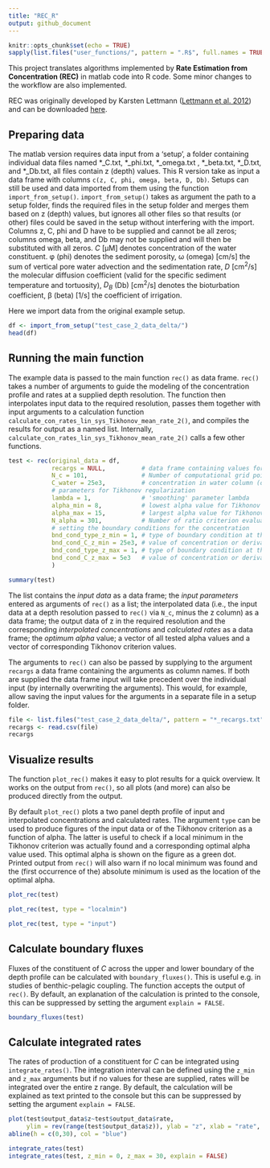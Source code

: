 ```yaml
---
title: "REC_R"
output: github_document
---
```


```r
knitr::opts_chunk$set(echo = TRUE)
sapply(list.files("user_functions/", pattern = ".R$", full.names = TRUE), source)
```

This project translates algorithms implemented by **Rate Estimation from Concentration (REC)** in matlab code into R code. Some minor changes to the workflow are also implemented. 

REC was originally developed by Karsten Lettmann ([Lettmann et al. 2012](https://www.sciencedirect.com/science/article/abs/pii/S0272771411000229)) and can be downloaded [here](https://uol.de/icbm/physikalische-ozeanographie-theorie/downloads).

## Preparing data
The matlab version requires data input from a 'setup', a folder containing individual data files named \*_C.txt, \*_phi.txt, \*_omega.txt , \*_beta.txt, \*_D.txt, and \*_Db.txt, all files contain z (depth) values. This R version take as input a data frame with columns `c(z, C, phi, omega, beta, D, Db)`. Setups can still be used and data imported from them using the function `import_from_setup()`. `import_from_setup()` takes as argument the path to a setup folder, finds the required files in the setup folder and merges them based on z (depth) values, but ignores all other files so that results (or other) files could be saved in the setup without interfering with the import. Columns z, C, phi and D have to be supplied and cannot be all zeros; columns omega, beta, and Db may not be supplied and will then be substituted with all zeros.
*C* [µM] denotes concentration of the water constituent. &phi; (phi) denotes the sediment porosity, &omega; (omega) [cm/s] the sum of vertical pore water advection and the sedimentation rate, *D* [cm^2^/s] the molecular diffusion coefficient (valid for the specific sediment temperature and tortuosity), *D~B~* (Db) [cm^2^/s] denotes the bioturbation coefficient, &beta; (beta) [1/s] the coefficient of irrigation.

Here we import data from the original example setup.

```r
df <- import_from_setup("test_case_2_data_delta/")
head(df)
```

## Running the main function
The example data is passed to the main function `rec()` as data frame. `rec()` takes a number of arguments to guide the modeling of the concentration profile and rates at a supplied depth resolution. The function then interpolates input data to the required resolution, passes them together with input arguments to a calculation function `calculate_con_rates_lin_sys_Tikhonov_mean_rate_2()`, and compiles the results for output as a named list. Internally, `calculate_con_rates_lin_sys_Tikhonov_mean_rate_2()` calls a few other functions.

```r
test <- rec(original_data = df,
            recargs = NULL,          # data frame containing values for the input arguments; takes precedent over individual arguments
            N_c = 101,               # Number of computational grid points
            C_water = 25e3,          # concentration in water column (only important for irrigation) [µM]
            # parameters for Tikhonov regularization
            lambda = 1,              # 'smoothing' parameter lambda
            alpha_min = 8,           # lowest alpha value for Tikhonov regularisation and ratio criterion ( actually log_10(alpha_min) )
            alpha_max = 15,          # largest alpha value for Tikhonov regularisation and ratio criterion ( actually log_10(alpha_max) )
            N_alpha = 301,           # Number of ratio criterion evaluations in the alpha interval, to find the minimum
            # setting the boundary conditions for the concentration
            bnd_cond_type_z_min = 1, # type of boundary condition at the top: 1: for concentration / 2: for derivative
            bnd_cond_C_z_min = 25e3, # value of concentration or derivative at top [µM]
            bnd_cond_type_z_max = 1, # type of boundary condition at the bottom: 1: for concentration / 2: for derivative
            bnd_cond_C_z_max = 5e3   # value of concentration or derivative at bottom [µM]
            )
```

```r
summary(test)
```

The list contains the *input data* as a data frame; the *input parameters* entered as arguments of `rec()` as a list; the interpolated data (i.e., the input data at a depth resolution passed to  `rec()` via `N_c`, minus the z column) as a data frame; the output data of z in the required resolution and the corresponding *interpolated concentrations* and *calculated rates* as a data frame; the *optimum alpha* value; a vector of all tested alpha values and a vector of corresponding Tikhonov criterion values.

The arguments to `rec()` can also be passed by supplying to the argument `recargs` a data frame containing the arguments as column names. If both are supplied the data frame input will take precedent over the individual input (by internally overwriting the arguments). This would, for example, allow saving the input values for the arguments in a separate file in a setup folder. 

```r
file <- list.files("test_case_2_data_delta/", pattern = "*_recargs.txt", full.names = TRUE)
recargs <- read.csv(file)
recargs
```


## Visualize results
The function `plot_rec()` makes it easy to plot results for a quick overview. It works on the output from `rec()`, so all plots (and more) can also be produced directly from the output.

By default `plot_rec()` plots a two panel depth profile of input and interpolated concentrations and calculated rates. The argument `type` can be used to produce figures of the input data or of the Tikhonov criterion as a function of alpha. The latter is useful to check if a local minimum in the Tikhonov criterion was actually found and a corresponding optimal alpha value used. This optimal alpha is shown on the figure as a green dot. Printed output from `rec()` will also warn if no local minimum was found and the (first occurrence of the) absolute minimum is used as the location of the optimal alpha.

```r
plot_rec(test)
```

```r
plot_rec(test, type = "localmin")
```

```r
plot_rec(test, type = "input")
```

## Calculate boundary fluxes
Fluxes of the constituent of *C* across the upper and lower boundary of the depth profile can be calculated with `boundary_fluxes()`. This is useful e.g. in studies of benthic-pelagic coupling. The function accepts the output of `rec()`. By default, an explanation of the calculation is printed to the console, this can be suppressed by setting the argument `explain = FALSE`.

```r
boundary_fluxes(test)
```

## Calculate integrated rates
The rates of production of a constituent for *C* can be integrated using `integrate_rates()`. The integration interval can be defined using the `z_min` and `z_max` arguments but if no values for these are supplied, rates will be integrated over the entire z range. By default, the calculation will be explained as text printed to the console but this can be suppressed by setting the argument `explain = FALSE`.

```r
plot(test$output_data$z~test$output_data$rate, 
     ylim = rev(range(test$output_data$z)), ylab = "z", xlab = "rate", type = "l", col = "red")
abline(h = c(0,30), col = "blue")
```

```r
integrate_rates(test)
integrate_rates(test, z_min = 0, z_max = 30, explain = FALSE)
```
